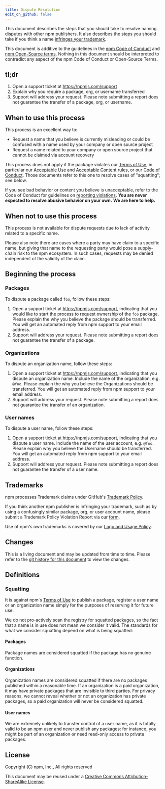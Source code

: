 ```yaml
---
title: Dispute Resolution
edit_on_github: false
---
```


This document describes the steps that you should take to resolve 
naming disputes with other npm publishers.  It also describes the steps
you should take if you think a name [infringes your trademark](#trademarks).

This document is additive to the guidelines in the
[npm Code of Conduct][conduct] and
[npm Open-Source terms][open-source-terms].
Nothing in this document should be interpreted to contradict any aspect
of the npm Code of Conduct or Open-Source Terms.

## tl;dr

1. Open a support ticket at <https://npmjs.com/support>
1. Explain why you require a package, org, or username transferred
1. Support will address your request. Please note submitting a report does not 
   guarantee the transfer of a package, org, or username.

## When to use this process

This process is an excellent way to:

* Request a name that you believe is currently misleading or could be confused with a name used by your company or open source project
* Request a name related to your company or open source project that cannot be claimed via account recovery

This process does not apply if the package violates our
[Terms of Use][open-source-terms],
in particular our
[Acceptable Use][acceptable-use]
and [Acceptable Content][acceptable-content]
rules, or our [Code of Conduct][conduct].
Those documents refer to this one to resolve cases of "squatting"; see
below.

If you see bad behavior or content you believe is unacceptable, refer to
the Code of Conduct for guidelines on
[reporting violations][violations].
**You are never expected to resolve abusive behavior on your own.**
**We are here to help.**

## When not to use this process

This process is not available for dispute requests due to lack of activity
related to a specific name.

Please also note there are cases where a party may have claim to a specific name,
but giving that name to the requesting party would pose a supply-chain risk
to the npm ecosystem. In such cases, requests may be denied independent of
the validity of the claim.

## Beginning the process

### Packages

To dispute a package called `foo`, follow these steps:

1. Open a support ticket at <https://npmjs.com/support>, indicating that
   you would like to start the process to request ownership of the `foo`
   package. Please explain the why you believe the package should be transferred.
   You will get an automated reply from npm support to your email address.
1. Support will address your request. Please note submitting a report does not 
   guarantee the transfer of a package.

### Organizations

To dispute an organization name, follow these steps:

1. Open a support ticket at <https://npmjs.com/support>, indicating that
   you dispute an organization name.  Include the name of the organization,
   e.g. `@foo`.  Please explain the why you believe the Organizations should
   be transferred. You will get an automated reply from npm support to your
   email address.
1. Support will address your request. Please note submitting a report does not 
   guarantee the transfer of an organization.

### User names

To dispute a user name, follow these steps:

1. Open a support ticket at <https://npmjs.com/support>, indicating that
   you dispute a user name.  Include the name of the user account,
   e.g. `@foo`. Please explain why you believe the Username should be 
   transferred. You will get an automated reply from npm support to your
   email address.
1. Support will address your request. Please note submitting a report does not 
   guarantee the transfer of a user name.

## Trademarks

npm processes Trademark claims under GitHub's [Trademark Policy](https://docs.github.com/site-policy/content-removal-policies/github-trademark-policy).

If you think another npm publisher is infringing your trademark, such
as by using a confusingly similar package, org, or user account name, please submit a Trademark Policy Violation Report via our [form](https://support.github.com/contact/trademark-policy).

Use of npm's own trademarks is covered by our [Logo and Usage Policy][logos-and-usage].

## Changes

This is a living document and may be updated from time to time.
Please refer to the [git history for this
document](https://github.com/npm/documentation/blob/main/content/policies/disputes.mdx)
to view the changes.

## Definitions

### Squatting

It is against npm's
[Terms of Use][acceptable-content]
to publish a package, register a user name or an organization name
simply for the purposes of reserving it for future use.

We do not pro-actively scan the registry for squatted packages, so
the fact that a name is in use does not mean we consider it valid.
The standards for what we consider squatting depend on what is being
squatted:

#### Packages

Package names are considered squatted if the package has no genuine
function.

#### Organizations

Organization names are considered squatted if there are no packages
published within a reasonable time. If an organization is a paid
organization, it may have private packages that are invisible to
third parties. For privacy reasons, we cannot reveal whether or not
an organization has private packages, so a paid organization will
never be considered squatted.

#### User names

We are extremely unlikely to transfer control of a user name, as it
is totally valid to be an npm user and never publish any packages:
for instance, you might be part of an organization or need read-only
access to private packages.

## License

Copyright (C) npm, Inc., All rights reserved

This document may be reused under a [Creative Commons
Attribution-ShareAlike
License](https://creativecommons.org/licenses/by-sa/4.0/).

[conduct]: /policies/conduct
[open-source-terms]: /policies/open-source-terms
[acceptable-use]: /policies/open-source-terms#acceptable-use
[acceptable-content]: /policies/open-source-terms#acceptable-content
[violations]: /policies/conduct#reporting-violations-of-this-code-of-conduct
[logos-and-usage]: /policies/logos-and-usage
